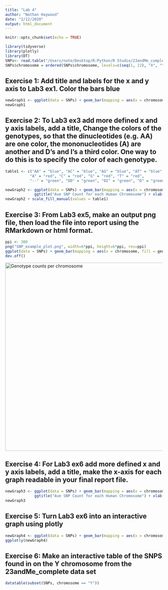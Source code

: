 ```yaml
---
title: "Lab 4"
author: "Nathan Haywood"
date: "2/12/2020"
output: html_document
---
```


```r
knitr::opts_chunk$set(echo = TRUE)
```

```r
library(tidyverse)
library(plotly)
library(DT)
SNPs<- read.table("/Users/nate/Desktop/R:Python/R Studio/23andMe_complete.txt", header = TRUE, sep = "\t")
SNPs$chromosome = ordered(SNPs$chromosome, levels=c(seq(1, 22), "X", "Y", "MT"))
```
 
## Exercise 1: Add title and labels for the x and y axis to Lab3 ex1. Color the bars blue

```r
newGraph1 <- ggplot(data = SNPs) + geom_bar(mapping = aes(x = chromosome), fill = "blue") + ggtitle("Ave SNP Count for each Human Chromosome") + xlab("Chromosome Name") + ylab("Total Number of SNPs")
newGraph1 
```

## Exercise 2: To Lab3 ex3 add more defined x and y axis labels, add a title, Change the colors of the genotypes, so that the dinucleotides (e.g. AA) are one color, the mononucleotides (A) are another and D’s and I’s a third color. One way to do this is to specify the color of each genotype.

```r
table1 <- c("AA" = "blue", "AC" = "blue", "AG" = "blue", "AT" = "blue", "CC" = "blue", "CG" = "blue", "CT" = "blue", "GG" = "blue", "GT" = "blue", "TT" = "blue",
           "A" = "red", "C" = "red", "G" = "red", "T" = "red",
           "--" = "green", "DD" = "green", "DI" = "green", "D" = "green", "II" = "green", "I" = "green")

newGraph2 <- ggplot(data = SNPs) + geom_bar(mapping = aes(x = chromosome, fill = genotype)) +
             ggtitle("Ave SNP Count for each Human Chromosome") + xlab("Chromosome Name") + ylab("Total Number of SNPs")
newGraph2 + scale_fill_manual(values = table1)
```

## Exercise 3: From Lab3 ex5, make an output png file, then load the file into report using the RMarkdown or html format.

```r
ppi <- 300
png("SNP_example_plot.png", width=6*ppi, height=6*ppi, res=ppi)
ggplot(data = SNPs) + geom_bar(mapping = aes(x = chromosome, fill = genotype), position = "dodge")
dev.off()
```
<img src = "SNP_example_plot.png" alt = "Genotype counts per chromosome" style = "width: 600px;" />

## Exercise 4: For Lab3 ex6 add more defined x and y axis labels, add a title, make the x-axis for each graph readable in your final report file.

```r
newGraph3 <- ggplot(data = SNPs) + geom_bar(mapping = aes(x = chromosome, fill = genotype), position = "dodge") + facet_wrap(~ genotype, nrow = 5) +
             ggtitle("Ave SNP Count for each Human Chromosome") + xlab("Chromosome Name") + ylab("Total Number of SNPs")
newGraph3
```

## Exercise 5: Turn Lab3 ex6 into an interactive graph using plotly

```r
newGraph4 <- ggplot(data = SNPs) + geom_bar(mapping = aes(x = chromosome, fill = genotype), position = "dodge") + facet_wrap(~ genotype, nrow = 10)
ggplotly(newGraph4)
```

## Exercise 6: Make an interactive table of the SNPS found in on the Y chromosome from the 23andMe_complete data set

```r
datatable(subset(SNPs, chromosome == "Y"))
```

